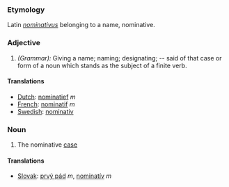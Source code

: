 ===Etymology===
Latin ''[[nominativus]]'' belonging to a name, nominative.
===Adjective===
#''(Grammar):'' Giving a name; naming; designating; -- said of that case or form of a noun which stands as the subject of a finite verb.
====Translations====
*[[Dutch]]: [[nominatief]] ''m''
*[[French]]: [[nominatif]] ''m''
*[[Swedish]]: [[nominativ]]
===Noun===
#The nominative [[case]]
====Translations====
*[[Slovak]]: [[prvý pád]] ''m'', [[nominatív]] ''m''